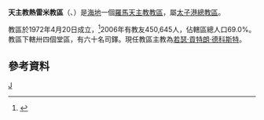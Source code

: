 {{Infobox Roman Catholic diocese
|jurisdiction = 教區
|name =熱雷米
|latin= Dioecesis Ieremiopolitana
|image =Cathédrale Jérémie Haïti.JPG
|caption = 聖路易主教座堂
|location = 海地
|territory =
|population = 450,645
|rite = [[罗马礼|罗马礼]]
|patron =
|province =太子港
|established = 1972年
|cathedral = 聖路易主教座堂
|co-cathedral =
|leadership = 主教
|website =
|pope =
|patriarch=
|metropolitan =
|ordinary =[[若瑟·貢特朗·德科斯特|若瑟·貢特朗·德科斯特]]
|coadjutor archbishop =
|coadjutor bishop =
|auxiliary =
|emeritus= }}
'''天主教熱雷米教區'''（{{lang-la|Dioecesis Ieremiopolitana}}、{{lang-fr|Diocèse de Jérémie}}）是[[海地|海地]]一個[[羅馬天主教|羅馬天主教]][[教區|教區]]，屬[[天主教太子港總教區|太子港總教區]]。

教區於1972年4月20日成立，<ref>{{Cite web |url=http://www.vatican.va/holy_father/paul_vi/apost_constitutions/documents/hf_p-vi_apc_19720420_ieremiopolitanae_lt.html |title=成立的教區宗座憲令 |access-date=2013-10-22 |archive-date=2014-02-03 |archive-url=https://web.archive.org/web/20140203154700/http://www.vatican.va/holy_father/paul_vi/apost_constitutions/documents/hf_p-vi_apc_19720420_ieremiopolitanae_lt.html |dead-url=no }}</ref>2006年有教友450,645人，佔轄區總人口69.0%。教區下轄卅四個堂區，有六十名司鐸。現任教區主教為[[若瑟·貢特朗·德科斯特|若瑟·貢特朗·德科斯特]]。

==參考資料==
{{reflist}}
{{海地天主教教區}}
[[Category:海地天主教教區|J]]